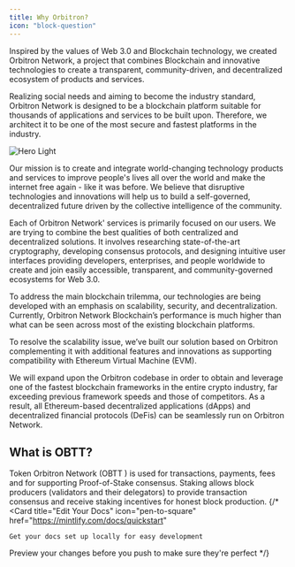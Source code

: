 ```yaml
---
title: Why Orbitron?
icon: "block-question"
---
```


Inspired by the values of Web 3.0 and Blockchain technology, we created Orbitron Network, a project that combines Blockchain and innovative technologies to create a transparent, community-driven, and decentralized ecosystem of products and services.

Realizing social needs and aiming to become the industry standard, Orbitron Network is designed to be a blockchain platform suitable for thousands of applications and services to be built upon. Therefore, we architect it to be one of the most secure and fastest platforms in the industry.

<img
  className="block rounded-lg"
  src="/images/headers/2.png"
  alt="Hero Light"
/>

Our mission is to create and integrate world-changing technology products and services to improve people's lives all over the world and make the internet free again - like it was before. We believe that disruptive technologies and innovations will help us to build a self-governed, decentralized future driven by the collective intelligence of the community.

Each of Orbitron Network' services is primarily focused on our users. We are trying to combine the best qualities of both centralized and decentralized solutions. It involves researching state-of-the-art cryptography, developing consensus protocols, and designing intuitive user interfaces providing developers, enterprises, and people worldwide to create and join easily accessible, transparent, and community-governed ecosystems for Web 3.0.

To address the main blockchain trilemma, our technologies are being developed with an emphasis on scalability, security, and decentralization. Currently, Orbitron Network Blockchain’s performance is much higher than what can be seen across most of the existing blockchain platforms.

To resolve the scalability issue, we’ve built our solution based on Orbitron complementing it with additional features and innovations as supporting compatibility with Ethereum Virtual Machine (EVM).

We will expand upon the Orbitron codebase in order to obtain and leverage one of the fastest blockchain frameworks in the entire crypto industry, far exceeding previous framework speeds and those of competitors. As a result, all Ethereum-based decentralized applications (dApps) and decentralized financial protocols (DeFis) can be seamlessly run on Orbitron Network.

## What is OBTT?
Token Orbitron Network (OBTT ) is used for transactions, payments, fees and for supporting Proof-of-Stake consensus. Staking allows block producers (validators and their delegators) to provide transaction consensus and receive staking incentives for honest block production.
{/* 
<CardGroup cols={2}>
  <Card
    title="Edit Your Docs"
    icon="pen-to-square"
    href="https://mintlify.com/docs/quickstart"
  >
    Get your docs set up locally for easy development
  </Card>
  <Card
    title="Preview Changes"
    icon="image"
    href="https://mintlify.com/docs/development"
  >
    Preview your changes before you push to make sure they're perfect
  </Card>
</CardGroup> */}